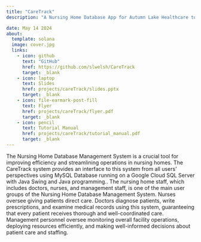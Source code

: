 ```yaml
---
title: "CareTrack"
description: "A Nursing Home Database App for Autumn Lake Healthcare to monitor staff and patient activity to ensure the best possible management and care."

date: May 14 2024
about:
  template: solana
  image: cover.jpg
  links: 
    - icon: github
      text: "GitHub"
      href: https://github.com/slwelsh/CareTrack
      target: _blank
    - icon: laptop
      text: Slides
      href: projects/careTrack/slides.pptx
      target: _blank
    - icon: file-earmark-post-fill
      text: Flyer
      href: projects/careTrack/flyer.pdf
      target: _blank
    - icon: pencil
      text: Tutorial Manual
      href: projects/careTrack/tutorial_manual.pdf
      target: _blank
---
```

The Nursing Home Database Management System is a crucial tool for improving efficiency and streamlining operations in nursing homes. The CareTrack system provides an interface to this system from all users’ perspectives using MySQL Database running on a Google Cloud SQL Server with Java Swing and Java programming.. The nursing home staff, which includes doctors, nurses, and management staff, is one of the main user groups of the Nursing Home Database Management System. Nurses oversee giving patients direct care. Doctors diagnose patients, write prescriptions, and examine medical records using this system, guaranteeing that every patient receives thorough and well-coordinated care. Management personnel oversee monitoring overall facility operations, deploying resources efficiently, and making well-informed decisions about patient care and staffing.
